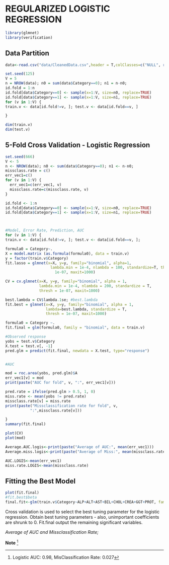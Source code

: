 
# REGULARIZED LOGISTIC REGRESSION  

```r
library(glmnet)
library(verification)
```

## Data Partition

```r

data<-read.csv("data/CleanedData.csv",header = T,colClasses=c("NULL", rep(NA, 13))) 

set.seed(125)
V = 5
n = NROW(data); n0 = sum(data$Category==0); n1 = n-n0;
id.fold = 1:n
id.fold[data$Category==0] <- sample(x=1:V, size=n0, replace=TRUE)
id.fold[data$Category==1] <- sample(x=1:V, size=n1, replace=TRUE)
for (v in 1:V) {
train.v <- data[id.fold!=v, ]; test.v <- data[id.fold==v, ]

}

dim(train.v)
dim(test.v)
```

## 5-Fold Cross Validation - Logistic Regression

```r
set.seed(666)
V <- 5
n <- NROW(data); n0 <- sum(data$Category==0); n1 <- n-n0;
missclass.rate = c()
err_vec1=c()
for (v in 1:V) {
  err_vec1=c(err_vec1, v)
  missclass.rate=c(missclass.rate, v)
}

id.fold <- 1:n
id.fold[data$Category==0] <- sample(x=1:V, size=n0, replace=TRUE)
id.fold[data$Category==1] <- sample(x=1:V, size=n1, replace=TRUE)



#Model, Error Rate, Prediction, AUC
for (v in 1:V) {
train.v <- data[id.fold!=v, ]; test.v <- data[id.fold==v, ];

formula0 = Category~.
X = model.matrix (as.formula(formula0), data = train.v)
y = factor(train.v$Category)
fit.lasso = glmnet(x=X, y=y, family="binomial", alpha=1, 
                    lambda.min = 1e-4, nlambda = 100, standardize=T, thresh = 
                      1e-07, maxit=1000)

CV = cv.glmnet(x=X, y=y, family="binomial", alpha = 1,
               lambda.min = 1e-4, nlambda = 200, standardize = T,
               thresh = 1e-07, maxit=1000)

best.lambda = CV$lambda.1se; #best.lambda  
fit.best = glmnet(x=X, y=y, family="binomial", alpha = 1,
                  lambda=best.lambda, standardize = T, 
                  thresh = 1e-07, maxit=1000)

formula0 = Category ~. 
fit.final = glm(formula0, family = "binomial", data = train.v)

#Observed response
yobs = test.v$Category
X.test = test.v[, -1]
pred.glm = predict(fit.final, newdata = X.test, type="response")


#AUC

mod = roc.area(yobs, pred.glm)$A
err_vec1[v] = mod
print(paste("AUC for fold", v, ":", err_vec1[v]))

pred.rate = ifelse(pred.glm > 0.5, 1, 0)
miss.rate <- mean(yobs != pred.rate)
missclass.rate[v] = miss.rate
print(paste("Missclassification rate for fold", v,
           ":",missclass.rate[v]))

}
summary(fit.final)
```


```r
plot(CV)
plot(mod)
```

 


```r
Average.AUC.logis<-print(paste("Average of AUC:", mean(err_vec1)))
Average.miss.logis<-print(paste("Average of Miss:", mean(missclass.rate)))

AUC.LOGIS<-mean(err_vec1)
miss.rate.LOGIS<-mean(missclass.rate)

```


## Fitting the Best Model

```r
plot(fit.final)
#fit.best$beta
final.fit<-glm(train.v$Category~ALP+ALT+AST+BIL+CHOL+CREA+GGT+PROT, family = (link =  "binomial"), data = train.v)

```




Cross validation is used to select the best tuning parameter for the logistic regression. Obtain best tuning parameters - also, unimportant coefficients are shrunk to 0. Fit.final output the remaining significant variables.

*Average of AUC and Missclassification Rate;*

**Note** 
^[Logistic AUC: 0.98, MisClassification Rate: 0.027]


